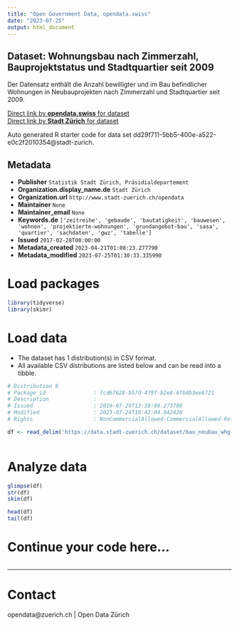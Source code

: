 ```yaml
---
title: "Open Government Data, opendata.swiss"
date: "2023-07-25"
output: html_document
---
```


## Dataset: Wohnungsbau nach Zimmerzahl, Bauprojektstatus und Stadtquartier seit 2009


Der Datensatz enthält die Anzahl bewilligter und im Bau befindlicher Wohnungen in Neubauprojekten nach Zimmerzahl und Stadtquartier seit 2009.


[Direct link by **opendata.swiss** for dataset](https://opendata.swiss/de/dataset/wohnungsbau-nach-zimmerzahl-bauprojektstatus-und-stadtquartier-seit-20091)<br>
[Direct link by **Stadt Zürich** for dataset](https://data.stadt-zuerich.ch/dataset/bau_neubau_whg-projektiert_projstatus_zizahl_quartier_seit2009_od5022)

Auto generated R starter code for data set dd29f711-5bb5-400e-a522-e0c2f2010354@stadt-zurich.

## Metadata

- **Publisher** `Statistik Stadt Zürich, Präsidialdepartement`
- **Organization.display_name.de** `Stadt Zürich`
- **Organization.url** `http://www.stadt-zuerich.ch/opendata`
- **Maintainer** `None`
- **Maintainer_email** `None`
- **Keywords.de** `['zeitreihe', 'gebaude', 'bautatigkeit', 'bauwesen', 'wohnen', 'projektierte-wohnungen', 'grundangebot-bau', 'sasa', 'quartier', 'sachdaten', 'gwz', 'tabelle']`
- **Issued** `2017-02-28T00:00:00`
- **Metadata_created** `2023-04-21T01:08:23.277790`
- **Metadata_modified** `2023-07-25T01:30:33.335990`


# Load packages

```r

library(tidyverse)
library(skimr)

```

# Load data

-   The dataset has 1 distribution(s) in CSV format.
-   All available CSV distributions are listed below and can be read into a tibble.

```r

# Distribution 0
# Package_id               : 7cd67628-b57d-479f-b2e8-6fb8b3ee6721
# Description              : 
# Issued                   : 2019-07-29T13:38:09.273700
# Modified                 : 2023-07-24T19:42:04.042428
# Rights                   : NonCommercialAllowed-CommercialAllowed-ReferenceNotRequired

df <- read_delim('https://data.stadt-zuerich.ch/dataset/bau_neubau_whg-projektiert_projstatus_zizahl_quartier_seit2009_od5022/download/BAU502OD5022.csv')



```

# Analyze data

```r

glimpse(df)
str(df)
skim(df)

head(df)
tail(df)

```

# Continue your code here...

```r

```

------------------------------------------------------------------------

# Contact

opendata@zuerich.ch | Open Data Zürich

